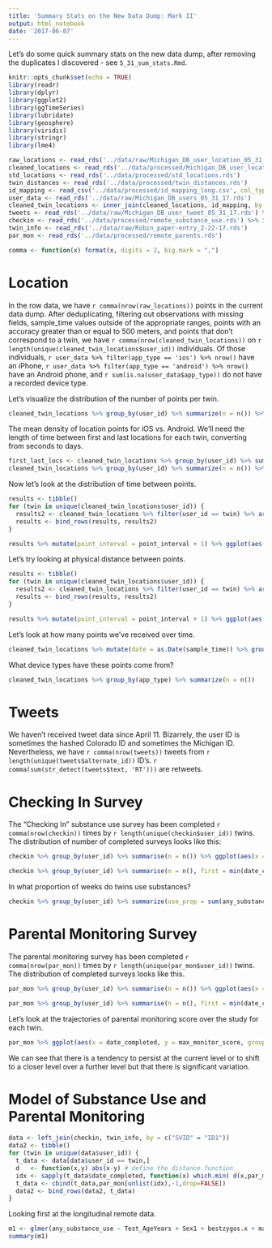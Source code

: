 ```yaml
---
title: 'Summary Stats on the New Data Dump: Mark II'
output: html_notebook
date: '2017-06-07'
---
```


Let's do some quick summary stats on the new data dump, after removing the duplicates I discovered - see `5_31_sum_stats.Rmd`.

```r
knitr::opts_chunk$set(echo = TRUE)
library(readr)
library(dplyr)
library(ggplot2)
library(ggTimeSeries)
library(lubridate)
library(geosphere)
library(viridis)
library(stringr)
library(lme4)

raw_locations <- read_rds('../data/raw/Michigan_DB_user_location_05_31_17.rds')
cleaned_locations <- read_rds('../data/processed/Michigan_DB_user_location_05_31_17_cleaned.rds')
std_locations <- read_rds('../data/processed/std_locations.rds')
twin_distances <- read_rds('../data/processed/twin_distances.rds')
id_mapping <- read_csv('../data/processed/id_mapping_long.csv', col_types = 'ccc')
user_data <- read_rds('../data/raw/Michigan_DB_users_05_31_17.rds')
cleaned_twin_locations <- inner_join(cleaned_locations, id_mapping, by = c("user_id" = "alternate_id")) %>% left_join(user_data, c("user_id" = "alternate_id"))
tweets <- read_rds('../data/raw/Michigan_DB_user_tweet_05_31_17.rds') %>% mutate(tweet_id = as.character(tweet_id))
checkin <- read_rds('../data/processed/remote_substance_use.rds') %>% inner_join(id_mapping, by = c('user_id' = 'alternate_id'))
twin_info <- read_rds('../data/raw/Robin_paper-entry_2-22-17.rds')
par_mon <- read_rds('../data/processed/remote_parents.rds')

comma <- function(x) format(x, digits = 2, big.mark = ",")
```


# Location

In the row data, we have `r comma(nrow(raw_locations))` points in the current data dump. After deduplicating, filtering out observations with missing fields,  sample_time values outside of the appropriate ranges, points with an accuracy greater than or equal to 500 meters, and points that don’t correspond to a twin, we have `r comma(nrow(cleaned_twin_locations))` on `r length(unique(cleaned_twin_locations$user_id))` individuals. Of those individuals, `r user_data %>% filter(app_type == 'ios') %>% nrow()` have an iPhone, `r user_data %>% filter(app_type == 'android') %>% nrow()` have an Android phone, and `r sum(is.na(user_data$app_type))` do not have a recorded device type.

Let's visualize the distribution of the number of points per twin.

```r
cleaned_twin_locations %>% group_by(user_id) %>% summarize(n = n()) %>% filter(n < 50000) %>% left_join(user_data, by = c("user_id" = "alternate_id")) %>% ggplot(aes(x = n, color = app_type)) + geom_density() + xlab("Number of locations recorded")
```

The mean density of location points for iOS vs. Android. We’ll need the length of time between first and last locations for each twin, converting from seconds to days.

```r
first_last_locs <- cleaned_twin_locations %>% group_by(user_id) %>% summarize(first_point = min(sample_time), last_point = max(sample_time)) %>% mutate(duration_days = as.numeric(last_point - first_point)/60/60/24)
cleaned_twin_locations %>% group_by(user_id) %>% summarize(n = n()) %>% left_join(user_data, by = c("user_id" = "alternate_id")) %>% left_join(first_last_locs) %>% mutate(loc_density = n / duration_days) %>% ggplot(aes(x = loc_density, color = app_type)) + geom_density() + xlab('Points Per Day') + coord_cartesian(xlim = c(0, 500))
```

Now let's look at the distribution of time between points.

```r
results <- tibble()
for (twin in unique(cleaned_twin_locations$user_id)) {
  results2 <- cleaned_twin_locations %>% filter(user_id == twin) %>% arrange(sample_time) %>% transmute(point_interval = lead(sample_time) - sample_time, app_type = app_type)
  results <- bind_rows(results, results2)
}
```

```r
results %>% mutate(point_interval = point_interval + 1) %>% ggplot(aes(x = point_interval, fill = app_type)) + geom_histogram() + scale_x_log10() + xlab('Interval in seconds')
```

Let's try looking at physical distance between points.

```r
results <- tibble()
for (twin in unique(cleaned_twin_locations$user_id)) {
  results2 <- cleaned_twin_locations %>% filter(user_id == twin) %>% arrange(sample_time) %>% transmute(point_interval = distHaversine(cbind(lead(.$longitude), lead(.$latitude)), cbind(.$longitude, .$latitude)), app_type = app_type)
  results <- bind_rows(results, results2)
}
```

```r
results %>% mutate(point_interval = point_interval + 1) %>% ggplot(aes(x = point_interval, fill = app_type)) + geom_histogram() + scale_x_log10() + xlab('Interval in meters')
```

Let's look at how many points we've received over time.

```r
cleaned_twin_locations %>% mutate(date = as.Date(sample_time)) %>% group_by(date) %>% summarize(n = n()) %>% ggplot_calendar_heatmap('date', 'n') + xlab(NULL) + ylab(NULL) + scale_fill_viridis() + facet_wrap(~Year, ncol = 1)
```

What device types have these points come from?

```r
cleaned_twin_locations %>% group_by(app_type) %>% summarize(n = n())
```


# Tweets

We haven't received tweet data since April 11. Bizarrely, the user ID is sometimes the hashed Colorado ID and sometimes the Michigan ID. Nevertheless, we have `r comma(nrow(tweets))` tweets from `r length(unique(tweets$alternate_id))` ID's. `r comma(sum(str_detect(tweets$text, 'RT')))` are retweets.

# Checking In Survey

The "Checking In" substance use survey has been completed `r comma(nrow(checkin))` times by `r length(unique(checkin$user_id))` twins. The distribution of number of completed surveys looks like this:

```r
checkin %>% group_by(user_id) %>% summarise(n = n()) %>% ggplot(aes(x = n)) + geom_histogram(binwidth = 5) + xlab('Number of completed checking in surveys')
```

```r
checkin %>% group_by(user_id) %>% summarise(n = n(), first = min(date_completed)) %>% ggplot(aes(x = first, y = n)) + geom_point() + geom_smooth(method = "lm") + xlab("Date of first checking in survey completed") + ylab("Number of completed checking in surveys")
```

In what proportion of weeks do twins use substances?

```r
checkin %>% group_by(user_id) %>% summarize(use_prop = sum(any_substance_use) / n()) %>% ggplot(aes(x = use_prop)) + geom_histogram(binwidth = 0.05) + xlab("Proportion of weeks in which any substance was used")
```


# Parental Monitoring Survey

The parental monitoring survey has been completed `r comma(nrow(par_mon))` times by `r length(unique(par_mon$user_id))` twins. The distribution of completed surveys looks like this.

```r
par_mon %>% group_by(user_id) %>% summarise(n = n()) %>% ggplot(aes(x = n)) + geom_histogram(binwidth = 1) + xlab('Number of completed parental monitoring surveys')
```

```r
par_mon %>% group_by(user_id) %>% summarise(n = n(), first = min(date_completed)) %>% ggplot(aes(x = first, y = n)) + geom_point(alpha = 0.5) + geom_smooth(method = "lm") + xlab("Date of first parental monitoring survey completed") + ylab("Number of completed parental monitoring surveys")
```


Let's look at the trajectories of parental monitoring score over the study for each twin.

```r
par_mon %>% ggplot(aes(x = date_completed, y = max_monitor_score, group = user_id)) + geom_line(alpha = 0.2) + xlab("Date of Survey Completion") + ylab("Parental Monitoring Score")
```
We can see that there is a tendency to persist at the current level or to shift to a closer level over a further level but that there is significant variation.

# Model of Substance Use and Parental Monitoring

```r
data <- left_join(checkin, twin_info, by = c("SVID" = "ID1"))
data2 <- tibble()
for (twin in unique(data$user_id)) {
  t_data <- data[data$user_id == twin,]
  d   <- function(x,y) abs(x-y) # define the distance function
  idx <- sapply(t_data$date_completed, function(x) which.min( d(x,par_mon$date_completed) )) # find matches
  t_data <- cbind(t_data,par_mon[unlist(idx),-1,drop=FALSE])
  data2 <- bind_rows(data2, t_data)
}
```

Looking first at the longitudinal remote data.

```r
m1 <- glmer(any_substance_use ~ Test_AgeYears + Sex1 + bestzygos.x + max_monitor_score + (1 | family/user_id), data = data2)
summary(m1)
```


